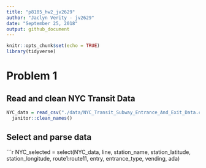 ```yaml
---
title: "p8105_hw2_jv2629"
author: "Jaclyn Verity - jv2629"
date: "September 25, 2018"
output: github_document
---
```


```r
knitr::opts_chunk$set(echo = TRUE)
library(tidyverse)
```

# Problem 1

## Read and clean NYC Transit Data

```r
NYC_data = read_csv("./data/NYC_Transit_Subway_Entrance_And_Exit_Data.csv") %>% 
  janitor::clean_names()
```

## Select and parse data

```r
NYC_selected = select(NYC_data, line, station_name, station_latitude, station_longitude, route1:route11, entry, entrance_type, vending, ada)
